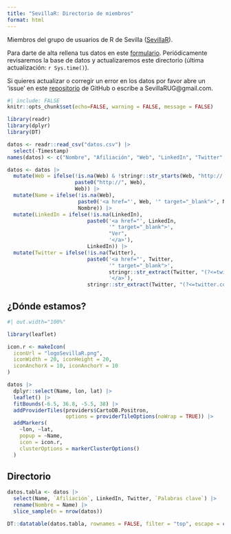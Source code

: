 ```yaml
---
title: "SevillaR: Directorio de miembros"
format: html
---
```


Miembros del grupo de usuarios de R de Sevilla ([SevillaR](https://sevillarusers.netlify.app/)).

Para darte de alta rellena tus datos en este [formulario](https://forms.gle/pMnAnSXzv1AV2rqL7). Periódicamente revisaremos la base de datos y actualizaremos este directorio (última actualización: `r Sys.time()`).

Si quieres actualizar o corregir un error en los datos por favor abre un ‘issue’ en este [repositorio](https://github.com/SevillaR/miembros/issues) de GitHub o escribe a SevillaRUG@gmail.com.

```r
#| include: FALSE
knitr::opts_chunk$set(echo=FALSE, warning = FALSE, message = FALSE)
```


```r
library(readr)
library(dplyr)
library(DT)

datos <- readr::read_csv("datos.csv") |> 
  select(-Timestamp) 
names(datos) <- c("Nombre", "Afiliación", "Web", "LinkedIn", "Twitter", "Palabras clave", "lat", "lon")

datos <- datos |> 
  mutate(Web = ifelse(!is.na(Web) & !stringr::str_starts(Web, "http://|https://"),
                      paste0("http://", Web),
                      Web)) |> 
  mutate(Name = ifelse(!is.na(Web), 
                       paste0('<a href="', Web, '" target="_blank">', Nombre, '</a>'),
                       Nombre)) |> 
  mutate(LinkedIn = ifelse(!is.na(LinkedIn), 
                          paste0('<a href="', LinkedIn, 
                                 '" target="_blank">', 
                                 "Ver", 
                                 '</a>'),
                          LinkedIn)) |> 
  mutate(Twitter = ifelse(!is.na(Twitter), 
                          paste0('<a href="', Twitter, 
                                 '" target="_blank">', 
                                 stringr::str_extract(Twitter, "(?<=twitter.com/).*(?!/)"), 
                                 '</a>'),
                          stringr::str_extract(Twitter, "(?<=twitter.com/).*(?!/)")))
```

## ¿Dónde estamos?

```r
#| out.width="100%"

library(leaflet)

icon.r <- makeIcon(
  iconUrl = "logoSevillaR.png",
  iconWidth = 20, iconHeight = 20,
  iconAnchorX = 10, iconAnchorY = 10
)

datos |> 
  dplyr::select(Name, lon, lat) |> 
  leaflet() |> 
  fitBounds(-6.5, 36.8, -5.5, 38) |> 
  addProviderTiles(providers$CartoDB.Positron, 
                   options = providerTileOptions(noWrap = TRUE)) |> 
  addMarkers(
    ~lon, ~lat,
    popup = ~Name,
    icon = icon.r,
    clusterOptions = markerClusterOptions()
  )
```


## Directorio

```r
datos.tabla <- datos |> 
  select(Name, `Afiliación`, LinkedIn, Twitter, `Palabras clave`) |> 
  rename(Nombre = Name) |> 
  slice_sample(n = nrow(datos))

DT::datatable(datos.tabla, rownames = FALSE, filter = "top", escape = c(-1, -3, -4))
```

